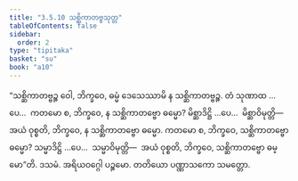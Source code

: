 ```yaml
---
title: "3.5.10 သစ္ဆိကာတဗ္ဗသုတ္တ"
tableOfContents: false
sidebar:
  order: 2
type: "tipitaka"
basket: "su"
book: "a10"
---
```



<DynamicBreadcrumb />

<Division number="154" book="a10">

<Paragraph number="1147" book="a10">
“သစ္ဆိကာတဗ္ဗဉ္စ ဝေါ, ဘိက္ခဝေ, ဓမ္မံ ဒေသေဿာမိ န သစ္ဆိကာတဗ္ဗဉ္စ. တံ သုဏာထ …ပေ…  ကတမော စ, ဘိက္ခဝေ, န သစ္ဆိကာတဗ္ဗော ဓမ္မော? မိစ္ဆာဒိဋ္ဌိ …ပေ…  မိစ္ဆာဝိမုတ္တိ—  အယံ ဝုစ္စတိ, ဘိက္ခဝေ, န သစ္ဆိကာတဗ္ဗော ဓမ္မော. ကတမော စ, ဘိက္ခဝေ, သစ္ဆိကာတဗ္ဗော ဓမ္မော? သမ္မာဒိဋ္ဌိ …ပေ…  သမ္မာဝိမုတ္တိ—  အယံ ဝုစ္စတိ, ဘိက္ခဝေ, သစ္ဆိကာတဗ္ဗော ဓမ္မော”တိ.

</Paragraph>
</Division>

<Paragraph number="1148" type="center" book="a10">
ဒသမံ.



</Paragraph>

<Paragraph number="1149" type="center" book="a10">
အရိယဝဂ္ဂေါ ပဉ္စမော.



</Paragraph>

<Paragraph number="1150" type="center" book="a10">
တတိယော ပဏ္ဏာသကော သမတ္တော.
</Paragraph>